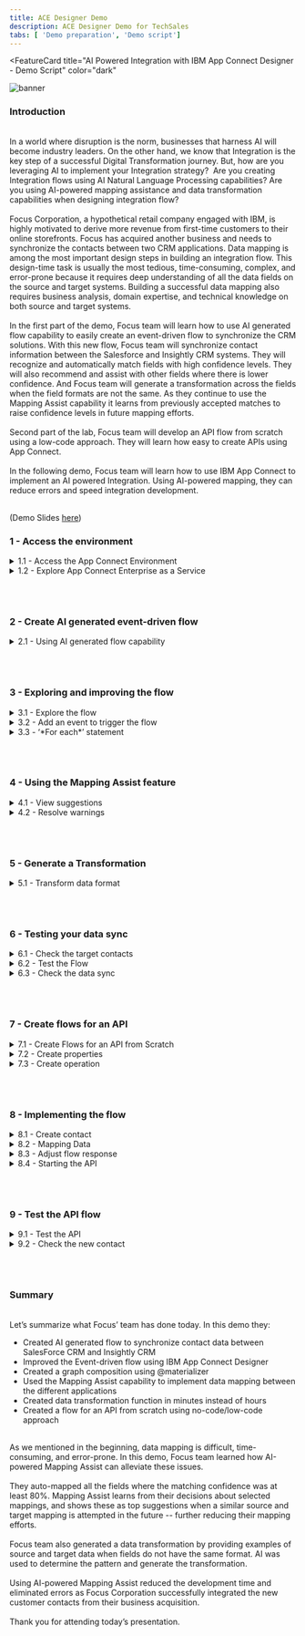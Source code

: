 ```yaml
---
title: ACE Designer Demo
description: ACE Designer Demo for TechSales
tabs: [ 'Demo preparation', 'Demo script']
---
```



<FeatureCard
  title="AI Powered Integration with IBM App Connect Designer - Demo Script"
  color="dark"
  >

![banner](./images/banner-ace-designer.jpg)

</FeatureCard>


<span id="place1"></span>

### **Introduction**
<br/>
In a world where disruption is the norm, businesses that harness AI will become industry leaders. On the other hand, we know that Integration is the key step of a successful Digital Transformation journey. But, how are you leveraging AI to implement your Integration strategy?  Are you creating Integration flows using AI Natural Language Processing capabilities? Are you using AI-powered mapping assistance and data transformation capabilities when designing integration flow?
<br/><br/>
Focus Corporation, a hypothetical retail company engaged with IBM, is highly motivated to derive more revenue from first-time customers to their online storefronts. Focus has acquired another business and needs to synchronize the contacts between two CRM applications. Data mapping is among the most important design steps in building an integration flow. This design-time task is usually the most tedious, time-consuming, complex, and error-prone because it requires deep understanding of all the data fields on the source and target systems. Building a successful data mapping also requires business analysis, domain expertise, and technical knowledge on both source and target systems.
<br/><br/>
In the first part of the demo, Focus team will learn how to use AI generated flow capability to easily create an event-driven flow to synchronize the CRM solutions. With this new flow, Focus team will synchronize contact information between the Salesforce and Insightly CRM systems. They will recognize and automatically match fields with high confidence levels. They will also recommend and assist with other fields where there is lower confidence. And Focus team will generate a transformation across the fields when the field formats are not the same. As they continue to use the Mapping Assist capability it learns from previously accepted matches to raise confidence levels in future mapping efforts.
<br/><br/>
Second part of the lab, Focus team will develop an API flow from scratch using a low-code approach. They will learn how easy to create APIs using App Connect.
<br/><br/>
In the following demo, Focus team will learn how to use IBM App Connect to implement an AI powered Integration. Using AI-powered mapping, they can reduce errors and speed integration development.
<br/><br/>

(Demo Slides <a href="https://github.com/ibm-integration/learninghub/blob/main/src/pages/demos/apic-tech-graphql/files/APICGraphQLSlides.pptx" target="_blank" rel="noreferrer">here</a>)
<br/>


### **1 - Access the environment**

<details>
<summary>1.1 - Access the App Connect Environment</summary><br/>

**Narration**

IBM App Connect is an industry-leading integration solution that connects any of your applications and data, no matter where they reside. With hundreds of prebuilt connectors and customizable templates, App Connect helps users of all skill levels rapidly connect Software as a Service (SaaS) applications and build integration flows.

Focus would like to explore how IBM App Connect will support them to eliminate digital silos to power their business. For this demo, they are using a trial account of IBM App Connect Enterprise as a Service on AWS.

<hr/><br/>

**Action** &nbsp; 1.1.1

In your email inbox (that you used to create the App Connect trial account), search for **IBM SaaS** (1), open the ”**Your IBM App Connect trial is ready**” email (2).

  ![](images/ace-access-1.png)

<hr/><br/>


**Action** &nbsp; 1.1.2

Now, click the **Access trial** button.

  ![](images/ace-access-2.png)

<hr/><br/>


**Action** &nbsp; 1.1.3

**Log in** with your App Connect *username* and *password*.

  ![](images/ace-access-3.png)

***
</details>


<details>
<summary>1.2 - Explore App Connect Enterprise as a Service</summary><br/>

**Narration**

Welcome to IBM App Connect Designer. With App Connect Designer you can easily create and test integrations that connect your applications without the need for coding.  Let's have a look around App Connect Designer.

In the home page, Focus can get started with creating and importing flows.

In the Designer dashboard page, Focus team will be able to monitor, edit, or delete their flows. They can also create more flows from this dashboard. They will do it, later

In the Monitor page, they are able to see CPU and memory usage date for the integration runtimes.  Summary data is shown in graphs and tables, and they can drill down to see more detailed data.

In the Catalog page, Focus can lists all the applications and APIs and the associated events and actions that they can add to their flows.  Here, they can connect App Connect to their application accounts on the catalog tab, or they can choose to connect to them when they create their flows. By now, they already have two connected acccounts: Insightly and Salesforce. These connectors were pre-configured and they are ready to be used.

In the Templates page, Focus can explore the templates gallery, where they’ll find templates that cover a range of cognitive, marketing, sales, support, business ops, e-commerce, and finance use cases.

In the Logs page, they are able to see recent logs for their integrations and audit activity.

In the Setting page, Focus can connect App Connect to their applications on a private network, to enable artificial intelligence (AI) features, and to generate credentials to access the public API.

IBM App Connect Enterprise as a Service provides App Connect Designer and App Connect Dashboard environments for authoring and running integrations. Each environment provides tools and resources to create and deploy your integrations. You can switch between your App Connect Designer and App Connect Dashboard instances by using the instance switcher on the header.

<hr/><br/>

**Action** &nbsp; 1.2.1

If necessary close the tour dialog (click on **Maybe later** button). Show the **home page** and click on Designer button on the left menu.

  ![](images/aces-aws-intro-1.png)

<hr/><br/>


**Action** &nbsp; 1.2.2

Show the Designer Dashboard page and click on **Monitor** button on the left menu.

  ![](images/aces-aws-intro-2.png)

<hr/><br/>


**Action** &nbsp; 1.2.3

Show the Monitor page and click on **Catalog** button on the left menu.

  ![](images/aces-aws-intro-3.png)

<hr/><br/>


**Action** &nbsp; 1.2.4

Show the Catalog page and click on **Templates** button on the left menu.

  ![](images/aces-aws-intro-4.png)

<hr/><br/>


**Action** &nbsp; 1.2.5

Show the Templates page and click on **Logs** button on the left menu.

  ![](images/aces-aws-intro-5.png)

<hr/><br/>


**Action** &nbsp; 1.2.6

Show the Logs page and click on **Settings** button on the left menu.

  ![](images/aces-aws-intro-6.png)

<hr/><br/>


**Action** &nbsp; 1.2.7

Show the Settings page and click on **Dashboard** button on the left menu.

  ![](images/aces-aws-intro-7.png)


***
</details>

<br/><br/>

### **2 - Create  AI generated event-driven flow**

<details>
<summary>2.1 - Using AI generated flow capability</summary><br/>

**Narration**

To transform a natural language description into an event-driven flow, IBM App Connect  connects to a service that is called Experimental Flow Generator. Experimental Flow Generator uses NLP to parse the natural language description that you provide, and AI to generate a flow template. This feature helps business users to quickly transform a natural language description into an event-driven flow, without needing any knowledge of flow design.

You start by entering a sentence in plain English that describes your integration. You then review the template that is generated and, if necessary, refine your description to generate a more appropriate template. Let's try a first scenario about ServiceNow integration and Trello.

As you can see, Focus team receives an auto-generated flow, editable in Designer, based on a simple text sequence. But, let's focus on Focus CRM synchronization scenario.

Focus Integration team would like to get contacts from Salesforce and copy them to the new Insightly CRM, let's try it!

Voila! Here they have their AI generated flow, when they're ready, they open the template in the flow editor, where they can connect to their accounts, map data between their applications, and customize their flow.

<hr/><br/>


**Action** &nbsp; 2.1.1

Click **Create > AI-generated flow**.

  ![](images/ai-generated-1.png)

<hr/><br/>


**Action** &nbsp; 2.1.2

Type the following sentence: "**Send a slack message when a new ticket is created in ServiceNow**”, then press **Enter**.

  ![](images/ai-generated-2.png)

<hr/><br/>


**Action** &nbsp; 2.1.3

Type the following sentence: "**Get contacts from Salesforce and copy it to Insightly**”, then press **Enter**.

  ![](images/ai-generated-3.png)

<hr/><br/>


**Action** &nbsp; 2.1.4

Click **Open in Designer**.

  ![](images/ai-generated-4.png)

***
</details>


<br/><br/>

### **3 - Exploring and improving the flow**
<details>
<summary>3.1 - Explore the flow</summary><br/>

**Narration**

Here Focus team can see their initial flow, which initially has a Salesforce integration to retrieve contacts and an Insightly integration to create a new content. They will use the designer flow editor to edit and change their flow to add the necessary additional steps.

The connectors are already using the pre-configured accounts. However they need to do some adjusts to finalize the flow.

First, Focus team configures the Salesforce node to limit a maximum number of items to retrieve.  Here, they can see there is a error message in Insightly integration, this message is informing that Focus team needs to inform the First name field in the new CRM. They will need to mapping fields between Salesforce and Insightly. They will do it later taking advantage of the AI capabilities from IBM App Connect.

<hr/><br/>


**Action** &nbsp; 3.1.1

Click on **Salesforce Retrieve contacts** node.

  ![](images/explore-flow-1.png)

<hr/><br/>


**Action** &nbsp; 3.1.2

Click on **Process 10 items from the collection**.

  ![](images/explore-flow-2.png)

<hr/><br/>


**Action** &nbsp; 3.1.3

Click on **Insightly Create contact** node.

  ![](images/explore-flow-3.png)

<hr/><br/>


**Action** &nbsp; 3.1.4

Show the error message “**First Name: This field is required**”.

  ![](images/explore-flow-4.png)

***
</details>


<details>
<summary>3.2 - Add an event to trigger the flow</summary><br/>

**Narration**

In an event-driven flow, you identify an event that can occur, which automatically triggers defined actions in one or more applications. An event can be considered as a change or an activity that occurs in an application.

Now, Focus team needs to specify the event that triggers the flow. The event might be something that happens in an application, or they might decide to start the flow on a schedule.

This flow will run when it is called from another flow. Because of it, Focus team selects the Callable flow Input option.

<hr/><br/>

**Action** &nbsp; 3.2.1

Click on the initial **Plus** icon

  ![](images/event-trigger-1.png)

<hr/><br/>


**Action** &nbsp; 3.2.2

Show the available **Applications triggers** and open the **Toolbox** tab.

  ![](images/event-trigger-2.png)

<hr/><br/>


**Action** &nbsp; 3.2.3

Show the **Scheduler trigger** and open the **Application** tab.

  ![](images/event-trigger-3.png)

<hr/><br/>


**Action** &nbsp; 3.2.4

Select the **Callable flow** option and click on **Input link**.

  ![](images/event-trigger-4.png)


***
</details>



<details>
<summary>3.3 - ‘*For each*’ statement</summary><br/>

**Narration**

Now, we need to add a ‘for each’ statement because we need to retrieve all of the contacts from Salesforce. For each contact, we need to create a contact in the Insightly CRM. We’ll select the “Salesforce Contacts” object as the object to be processed.

Now, they need to move the Insighlty integration to be executed inside the For each loop.

<hr/><br/>

**Action** &nbsp; 3.3.1

Click the **Plus** icon after the salesforce node.

  ![](images/for-each-1.png)


<hr/><br/>

**Action** &nbsp; 3.3.2

Then, open the **Toolbox** tab (1) and select the **For each** statement (2).

  ![](images/for-each-2.png)

<hr/><br/>

**Action** &nbsp; 3.3.3

Enter **Contacts** in the *Select the collection of items to process* field (1), and select the **Salesforce Contacts** object (2).

  ![](images/for-each-3.png)

<hr/><br/>

**Action** &nbsp; 3.3.4

Drag and drop the **Insightly** node to the **For each** loop.

  ![](images/for-each-4.png)

***
</details>


<br/><br/>


### **4 - Using the Mapping Assist feature**
<details>
<summary>4.1 - View suggestions</summary><br/>

**Narration**

In the node, Focus team can manually define the map between the Salesforce and Insightly fields. However, this is difficult because there are lots of fields, and the products will probably have different field names for the same objects.

With Mapping Assist, they don’t need to type all of these mappings. They’ll use AI to simplify their work! Once Insightly’s ‘Create Contact’ node is added, mapping suggestions are automatically generated. The best possible matches (top suggestions) are presented, which can be automatically inserted into fields with a single click. These top suggestions have an 80% (or higher) confidence score, and the count (20+ suggestions) identifies the total number of fields that will be populated with mappings.

By clicking “Generate or Preview mapping suggestions”, all suggestions with a confidence score of at least 80% are automatically displayed into Insightly’s ‘Create Contact’ node. Note that there are suggestions for simple fields as well as for more complex, nested fields. Mapping Assist uses a pre-trained AI algorithm to provide intelligent, customized data map suggestions. From this interface, they can clear the suggestions, or they can accept and apply the suggestions.

<hr/><br/>


**Action** &nbsp; 4.1.1

Open the **Insightly Create contact** node.

  ![](images/mapping-assist-1.png)

<hr/><br/>


**Action** &nbsp; 4.1.2

Click **Generate mapping suggestions** button.

  ![](images/mapping-assist-2.png)


<hr/><br/>


**Action** &nbsp; 4.1.3

Show the list of suggestions (1) and click **Apply suggestions** (2).

  ![](images/mapping-assist-3.png)

***
</details>


<details>
<summary>4.2 - Resolve warnings</summary><br/>

**Narration**

Mapping Assist’s AI algorithm sometimes finds multiple high-confidence mapping possibilities. When this occurs, we need to decide which mapping we want to accept.

<hr/><br/>


**Action** &nbsp; 4.2.1

You may or may not see this situation. When this happens, a **warning** message is shown. You need to resolve any/all fields where this occurs. In the picture below, there is an issue with the First name field. Delete the field name that is currently mapped to the field with the warning.

  ![](images/resolve-warnings-1.png)

<hr/><br/>


**Action** &nbsp; 4.2.2

Click the **selection list** icon next to the field (1), and select the mapping option listed with the “**For Each**” option from the displayed list (2). Repeat these steps for each field that has a warning.

  ![](images/resolve-warnings-2.png)


***
</details>



<br/><br/>

### **5 - Generate a Transformation**
<details>
<summary>5.1 - Transform data format</summary><br/>

**Narration**

In some situations, a direct mapping may not be adequate, for instance the data format of the “source” does not match the data format of the “target” field. In this situation you can generate a JSONata expression to define how the source data should be presented in the target application. JSONata is a declarative open-source query and transformation language for JSON data.

Focus will explore it with the ‘Assistant’s Name’ field. They select “Generate transformation”. The ‘Generate transformation’ panel opens with five blank sources and corresponding target fields that they can use for mapping data formats. They’ll need to provide at least five examples of source and target formats for IBM App Connect to generate the transformation formula.

Using IBM App Connect and the Mapping Assist capability, they were able to easily create a data sync between two CRM solutions without needing to write any code.

<hr/><br/>


**Action** &nbsp; 5.1.1

On the **Assistant name** field, click the **Assistant’s Name** mapping (1) and select **Transform data format** (2).

  ![](images/data-assist-1.png)


<hr/><br/>


**Action** &nbsp; 5.1.2

On the **Generate transformation** dialog, enter **Michael Jordan** as the first source name, and enter **M. Jordan** under **‘Assistant name’ examples (target)**. Repeat the same steps to include four more assistants’ names using the same transformation format (e.g., **Magic Johnson**, **M. Johnson**; **Larry Bird**, **L. Bird**; **Charles Barkley**, **C. Barkley**; **Patrick Ewing**, **P. Ewing**) (1). Click **Transform data format** (2), and click **Insert transformation** (3).

  ![](images/data-assist-2.png)

<br/>

***
</details>

<br/><br/>

### **6 - Testing your data sync**
<details>
<summary>6.1 - Check the target contacts</summary><br/>

**Narration**

Before Focus team start to test their data sync flow, they need to check the contacts that they have available. They just need to open the pre-created Insightly CRM account and see the available contacts before they execute the flow. As they can confirm, they have approximately 20 pre-created contacts, each with pictures. After the test of their flow, they should have two or three new contacts without pictures.

<hr/><br/>


**Action** &nbsp; 6.1.1

Open your **Insightly** home page (1). Open the **Contacts** view (2).

  ![](images/check-target-1.png)

<hr/><br/>


**Action** &nbsp; 6.1.2

Notice that there are approximately 20 pre-created contacts, each with pictures.

  ![](images/check-target-2.png)


***
</details>


<details>
<summary>6.2 - Test the Flow</summary><br/>

**Narration**

Focus team is able to test the flow using the IBM App Connect Designer page, They just need to click on “Try this flow” button.

<hr/><br/>

**Action** &nbsp; 6.2.1

Back to App Connect Designer page, click on **Try this flow** button.

  ![](images/test-sync-1.png)

<hr/><br/>


**Action** &nbsp; 6.2.2

Click **Continue** to confirm that you want to proceed with the test.

  ![](images/test-sync-2.png)

<hr/><br/>


**Action** &nbsp; 6.2.3

Click on **View details** button.

  ![](images/test-sync-3.png)

<hr/><br/>


**Action** &nbsp; 6.2.4

Show the Test results dialog with the **200** result and the successful message: “**The flow test completed successfully**”.

  ![](images/test-sync-4.png)

<hr/><br/>


**Action** &nbsp; 6.2.5

Click on **Dashboard** link on breadcrumbs to return to the Dashboard page.

  ![](images/test-sync-5.png)

***
</details>


<details>
<summary>6.3 - Check the data sync</summary><br/>

**Narration**

Now they can check the new contacts. They should have at least two new contacts. They just need to refresh the ‘Contacts’ page, and here are their new contacts. They can check the contact to see the new ‘Assistant Name’ format.

Great! Everything works as expected.

<hr/><br/>

**Action** &nbsp; 6.3.1

Go back to Insightly’s **Contacts** page and refresh the page.

  ![](images/check-sync-1.png)

<hr/><br/>


**Action** &nbsp; 6.3.2

Explore the **new contacts** (without the sample_data tags).

  ![](images/apic-proxy-8.png)

<hr/><br/>


**Action** &nbsp; 6.3.3

Click one of the contacts without a picture (1), and show the new format of **Assistant Name** based on the function we defined in the flow (2).

  ![](images/apic-proxy-9.png)


***
</details>

<br/><br/>


### **7 - Create flows for an API**
<details>
<summary>7.1 - Create Flows for an API from Scratch</summary><br/>

**Narration**

Focus team learned how easy is to create event-driven flow using the AI Generated flow capability. But before move to the new Insightly CRM, they would like to provide an easy way for current developers to consume the old CRM without need to access Salesforce. Because of that, they would like to see how eay is to create a flow for an API from scratch on IBM App Connect.

A flow for an API (alternatively referred to as an API flow) contains a request, actions for one or more target applications, and a response. The flow is triggered by calling the API operation such as from mobile and web applications.

Focus team uses the IBM App Connect Dashboard to create a flow for an API.

<hr/><br/>


**Action** &nbsp; 7.1.1

Click **Create** button and select **Flows for an API**.

  ![](images/api-flow-1.png)

<hr/><br/>

**Action** &nbsp; 7.1.2

Rename the API to Customer API** (1), name the model to **Customer** (2), and click the **Create model button (3).

  ![](images/api-flow-2.png)

***
</details>

<details>
<summary>7.2 - Create properties</summary><br/>

**Narration**

Focus team starts by adding properties to their Customer model. There will be an ID, FirstName, LastName, Email. As we can see, they are developing their API based on a model. It’s completely model-driven, and they’ve just modeled their ‘Customer’ object. Next, they’ll design and implement the operation that is related to this ‘Customer’ model.

<hr/><br/>


**Action** &nbsp; 7.2.1

In the property name, enter **CustomerID** and click **Add property**. Repeat the same steps to include **FirstName**, **LastName** and **Email** (1). Click **Operations** (2).

  ![](images/create-prop-1.png)


***
</details>

<details>
<summary>7.3 - Create operation</summary><br/>

**Narration**

To define how the API interacts with the object, they need to define the operations. First they will add an operation to create an object. Later, they can improve this model by adding operations to retrieve, update or delete an object. First, Focus Integration team will define the “Create Customer” operation.


<hr/><br/>

**Action** &nbsp; 7.3.1

Click the **Select an operation to add** dropdown. select **Create Customer** (2).

  ![](images/create-oper-1.png)


<hr/><br/>

**Action** &nbsp; 7.3.2

Click **Implement flow**.

  ![](images/create-oper-2.png)


***
</details>

<br/><br/>

### **8 - Implementing the flow**
<details>
<summary>8.1 - Create contact</summary><br/>

**Narration**

Here Focus team can see their initial flow, which initially has just a ‘Request’ node and a ‘Response’ node. They will use the designer flow editor to edit and change their flow to add the necessary additional steps.

Focus API will be easy to create. The API will create a contact in Salesforce. They just need to include the Salesforce connector and select the “Create contact” operation.


<hr/><br/>

**Action** &nbsp; 8.1.1

Click the **Plus** icon (1). Search for the **Salesforce** connector (2).

  ![](images/create-contact-1.png)

<hr/><br/>

**Action** &nbsp; 8.1.2

From your pre-configured Salesforce connector, select **Contacts > Create contact**.

  ![](images/create-contact-2.png)


***
</details>

<details>
<summary>8.2 - Mapping Data</summary><br/>

**Narration**

Now, Focus team needs to map fields from the request into the Salesforce Create contact action. Because they already knows the Mapping Assist capability from IBM App Connect, it is really simple to do it. They just need to put AI to simplify their work.

<hr/><br/>

**Action** &nbsp; 8.2.1

Click **Generate mapping suggestions** button.

  ![](images/map-data-1.png)

<hr/><br/>

**Action** &nbsp; 8.2.2

Click **Apply suggestions** button.

  ![](images/map-data-2.png)



***
</details>

<details>
<summary>8.3 - Adjust flow response</summary><br/>

**Narration**

To finalize the API, Focus team needs to adjust the response that is returned when the flow is called. This response serves to close the API flow and is a required construct. Map the available fields from the Salesforce Create contact action to the response.

<hr/><br/>


**Action** &nbsp; 8.3.1

Click the **Response** node.

  ![](images/adjust-response-1.png)

<hr/><br/>


**Action** &nbsp; 8.3.2

For the mandatory response field **CustomerID**, map the Salesforce field Contact ID.

  ![](images/adjust-response-2.png)

***
</details>

<details>
<summary>8.4 - Starting the API</summary><br/>

**Narration**

Great, the API is ready, now Focus team just need to start the API.

<hr/><br/>


**Action** &nbsp; 8.3.1

Click **Done** to return to your model.

  ![](images/start-api-1.png)

<hr/><br/>


**Action** &nbsp; 8.3.2

**Start** your flow.

  ![](images/start-api-2.png)

***
</details>

<br/><br/>

### **9 - Test the API flow**
<details>
<summary>9.1 - Test the API</summary><br/>

**Narration**

With the API started, they are able to use the Test tab of IBM App Connect to test the new API.

<hr/><br/>


**Action** &nbsp; 9.1.1

Open the **Test** tab (1). Click **POST /Customer** (2) and open the **Try it** tab (3).

  ![](images/test-api-1.png)


<hr/><br/>

**Action** &nbsp; 9.1.2

Scroll down to see the body field, and click **Generate** (1) to create some dummy body content. Click **Send** (2), and you should see a **201 Created** response (3).

  ![](images/test-api-2.png)


***
</details>

<details>
<summary>9.2 - Check the new contact</summary><br/>

**Narration**

To validate the API, Focus team will check the new contact in SalesForce. They just need to check the ‘Contacts’ page, and here is the new contact.

Great! Everything works as expected.


<hr/><br/>

**Action** &nbsp; 9.2.1

Open **Salesforce** home page (1). Open the **Contacts** view (2).

  ![](images/check-contact-1.png)

<hr/><br/>

**Action** &nbsp; 9.2.2

Check and explore the **new contact**.

  ![](images/check-contact-2.png)


***
</details>


<br/><br/>

### **Summary**

<br/>
Let’s summarize what Focus’ team has done today. In this demo they: <br/>
<ul>
<li>Created AI generated flow to synchronize contact data between SalesForce CRM and Insightly CRM</li>
<li>Improved the Event-driven flow using IBM App Connect Designer</li>
<li>Created a graph composition using @materializer</li>
<li>Used the Mapping Assist capability to implement data mapping between the different applications</li>
<li>Created data transformation function in minutes instead of hours</li>
<li>Created a flow for an API from scratch using no-code/low-code approach</li>
</ul><br/>
As we mentioned in the beginning, data mapping is difficult, time-consuming, and error-prone. In this demo, Focus team learned how AI-powered Mapping Assist can alleviate these issues.
<br/><br/>
They auto-mapped all the fields where the matching confidence was at least 80%. Mapping Assist learns from their decisions about selected mappings, and shows these as top suggestions when a similar source and target mapping is attempted in the future -- further reducing their mapping efforts.
<br/><br/>
Focus team also generated a data transformation by providing examples of source and target data when fields do not have the same format. AI was used to determine the pattern and generate the transformation.
<br/><br/>
Using AI-powered Mapping Assist reduced the development time and eliminated errors as Focus Corporation successfully integrated the new customer contacts from their business acquisition.
<br/><br/>
Thank you for attending today’s presentation.
<br/>
